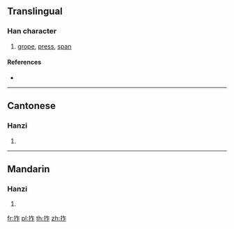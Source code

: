 {{character info/new}}
==Translingual==

===Han character===
{{Han char|rn=64|rad=手|as=05|sn=8|four=|canj=QOS|ids=⿰扌乍}}

# [[grope]], [[press]], [[span]]

====References====
* {{Han ref|kx=0424.160|dkj=11938|dj=0772.130|hdz=31853.060|uh=62C3|ud=25283}}

----

==Cantonese==

===Hanzi===
{{yue-hanzi|jyut=[[zaa6]]|y=ja6}}

# {{defn|lang=yue|sort=手05}}

----

==Mandarin==

===Hanzi===
{{cmn-hanzi|pin=[[zhǎ]] ([[zha3]]), [[zhǎn]] ([[zhan3]]), [[zhà]] ([[zha4]])|wg=cha<sup>3</sup>, chan<sup>3</sup>, cha<sup>4</sup>}}

# {{defn|lang=cmn|sort=手05}}

[[fr:拃]]
[[pl:拃]]
[[th:拃]]
[[zh:拃]]